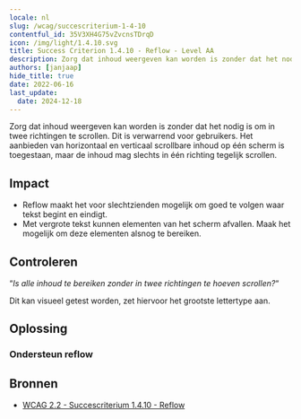 ```yaml
---
locale: nl
slug: /wcag/succescriterium-1-4-10
contentful_id: 35V3XH4G75vZvcnsTDrqD
icon: /img/light/1.4.10.svg
title: Success Criterion 1.4.10 - Reflow - Level AA
description: Zorg dat inhoud weergeven kan worden is zonder dat het nodig is om in twee richtingen te scrollen. Dit is verwarrend voor gebruikers. Het aanbieden van horizontaal en verticaal scrollbare inhoud op één scherm is toegestaan, maar de inhoud mag slechts in één richting tegelijk scrollen.
authors: [janjaap]
hide_title: true
date: 2022-06-16
last_update:
  date: 2024-12-18
---
```


<Hero
  title="Reflow"
  image="/img/light/1.4.10.svg"
  alt="WCAG 1.4.10 icon"
  prefix="Success Criterion 1.4.10"
  suffix="Level AA"
/>

Zorg dat inhoud weergeven kan worden is zonder dat het nodig is om in twee richtingen te scrollen. Dit is verwarrend voor gebruikers. Het aanbieden van horizontaal en verticaal scrollbare inhoud op één scherm is toegestaan, maar de inhoud mag slechts in één richting tegelijk scrollen.

## Impact

- Reflow maakt het voor slechtzienden mogelijk om goed te volgen waar tekst begint en eindigt.
- Met vergrote tekst kunnen elementen van het scherm afvallen. Maak het mogelijk om deze elementen alsnog te bereiken.

## Controleren

“*Is alle inhoud te bereiken zonder in twee richtingen te hoeven scrollen?*“

Dit kan visueel getest worden, zet hiervoor het grootste lettertype aan.

## Oplossing

### Ondersteun reflow

<CodeSample id="screen-reflow" locale="nl"/>

## Bronnen

- [WCAG 2.2 - Succescriterium 1.4.10 - Reflow](https://www.w3.org/Translations/WCAG22-nl/#reflow)
